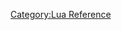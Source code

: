 {{todo|Incorporate https://spaceboyz.net/svn/aegisub/trunk/automation/v4-docs/progress-reporting.txt here}}

[[Category:Lua Reference]]